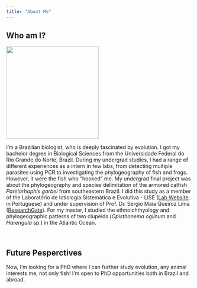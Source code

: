 ---
title: "About Me"
---


## Who am I?

<img src="images/profile1.jpg" width="250px">


I'm a Brazilian biologist, who is deeply fascinated by evolution. I got my bachelor degree in Biological Sciences from the Universidade Federal do Rio Grande do Norte, Brazil. During my undergrad studies, I had a range of different experiences as a intern in few labs, from detecting multiple parasites using PCR to investigating the phylogeography of fish and frogs. However, it were the fish who "hooked" me. My undergrad final project was about the phylogeography and species delimitation of the armored catfish *Pareiorhaphis garbei* from southeastern Brazil. I did this study as a member of the Laboratório de Ictiologia Sistemática e Evolutiva - LISE ([Lab Website](https://sites.google.com/view/liseufrn), in Portuguese) and under supervision of Prof. Dr. Sergio Maia Queiroz Lima ([ResearchGate](https://www.researchgate.net/profile/Sergio_Lima7)). For my master, I studied the ethnoichthyology and phylogeographic patterns of two clupeids (*Opisthonema oglinum* and *Harengula* sp.) in the Atlantic Ocean.

<br>

## Future Pesperctives

Now, I'm looking for a PhD where I can further study evolution, any animal interests me, not only fish! I'm open to PhD opportunities both in Brazil and abroad.
